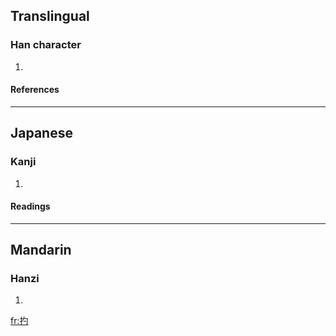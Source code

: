 ==Translingual==
===Han character===
{{Han char|rn=64|rad=手|as=03|sn=6|four=5702<sub>0</sub>|canj=手心戈 (QPI)}}
# {{defn|Han|sort=手03}}
====References====
{{Han ref|kx=0417.220|dkj=11797|dj=0764.140|hdz=31831.060|uh=625A|ud=25178|bh=C9EB|bd=51691}}
----
==Japanese==
===Kanji===
{{ja-kanji|grade=|rs=手03}}
# {{defn|Japanese}} 
====Readings====
{{ja-readings|on=[[ちょう]] (chō), [[てき]] (teki), [[ちゃく]] (chaku), [[しゃく]] (shaku)|kun=[[はやくうつ]] (hayakuutsu)}}
----
==Mandarin==
===Hanzi===
{{cmn-hanzi|pin=[[diāo]] ([[diao1]])|wg=tiao<sup>1</sup>}}
# {{defn|Mandarin}}

[[fr:扚]]